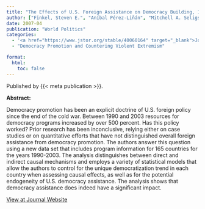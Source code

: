 ```yaml
---
title: "The Effects of U.S. Foreign Assistance on Democracy Building, 1990-2003"
author: ["Finkel, Steven E.", "Aníbal Pérez-Liñán", "Mitchell A. Seligson"]
date: 2007-04
publication: "World Politics"
categories:
  - '<a href="https://www.jstor.org/stable/40060164" target="_blank">Journal</a>'
  - "Democracy Promotion and Countering Violent Extremism"

format:
  html:
    toc: false
---
```


Published by {{< meta publication >}}.

**Abstract:**

::: justify-text
Democracy promotion has been an explicit doctrine of U.S. foreign policy since the end of the cold war. Between 1990 and 2003 resources for democracy programs increased by over 500 percent. Has this policy worked? Prior research has been inconclusive, relying either on case studies or on quantitative efforts that have not distinguished overall foreign assistance from democracy promotion. The authors answer this question using a new data set that includes program information for 165 countries for the years 1990-2003. The analysis distinguishes between direct and indirect causal mechanisms and employs a variety of statistical models that allow the authors to control for the unique democratization trend in each country when assessing causal effects, as well as for the potential endogeneity of U.S. democracy assistance. The analysis shows that democracy assistance does indeed have a significant impact.
:::

[View at Journal Website](https://www.jstor.org/stable/40060164){.btn .btn-outline-success target="_blank"}
